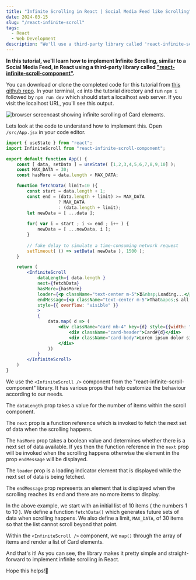 ```yaml
---
title: "Infinite Scrolling in React | Social Media Feed like Scrolling"
date: 2024-03-15
slug: "/react-infinite-scroll"
tags:
  - React
  - Web Development
description: "We'll use a third-party library called 'react-infinite-scroll-component' to achieve infinite scrolling in React."
---
```



**In this tutorial, we'll learn how to implement Infinite Scrolling, similar to a Social Media Feed, in React using a third-party library called <a href="https://github.com/ankeetmaini/react-infinite-scroll-component" target="_blank">"react-infinite-scroll-component"</a>.**

You can download or clone the completed code for this tutorial from <a href="https://github.com/saurabh-misra/react-infinite-scroll" target="_blank">this github repo</a>. In your terminal, `cd` into the tutorial directory and run `npm i` followed by `npm run dev` which should start a localhost web server. If you visit the localhost URL, you'll see this output.

<img src={infiniteScrolling} className="output-screenshots" alt="browser screencast showing infinite scrolling of Card elements." />

Lets look at the code to understand how to implement this. Open `/src/App.jsx` in your code editor.

```jsx
import { useState } from "react";
import InfiniteScroll from "react-infinite-scroll-component";

export default function App() {
    const [ data, setData ] = useState( [1,2,3,4,5,6,7,8,9,10] );
    const MAX_DATA = 30;
    const hasMore = data.length < MAX_DATA;

    function fetchData( limit=10 ){
        const start = data.length + 1;
        const end = (data.length + limit) >= MAX_DATA 
                    ? MAX_DATA 
                    : (data.length + limit);
        let newData = [ ...data ];
        
        for( var i = start ; i <= end ; i++ ) {
            newData = [ ...newData, i ];
        }
    
        // fake delay to simulate a time-consuming network request
        setTimeout( () => setData( newData ), 1500 );
    }

    return (
        <InfiniteScroll
            dataLength={ data.length }
            next={fetchData}
            hasMore={hasMore}
            loader={<p className="text-center m-5">⏳&nbsp;Loading...</p>}
            endMessage={<p className="text-center m-5">That&apos;s all folks!🐰🥕</p>}
            style={{ overflow: "visible" }}
            >
            {
                data.map( d => (
                    <div className="card mb-4" key={d} style={{width: "18rem", margin: "auto"}}>
                        <div className="card-header">Card#{d}</div>
                        <div className="card-body">Lorem ipsum dolor sit amet</div>
                    </div>
                ))
            }
        </InfiniteScroll>
    )
}
```

We use the `<InfiniteScroll />` component from the "react-infinite-scroll-component" library. It has various props that help customize the behaviour according to our needs. 

The `dataLength` prop takes a value for the number of items within the scroll component.

The `next` prop is a function reference which is invoked to fetch the next set of data when the scrolling happens.

The `hasMore` prop takes a boolean value and determines whether there is a next set of data available. If yes then the function reference in the `next` prop will be invoked when the scrolling happens otherwise the element in the prop `endMessage` will be displayed.

The `loader` prop is a loading indicator element that is displayed while the next set of data is being fetched.

The `endMessage` prop represents an element that is displayed when the scrolling reaches its end and there are no more items to display.

In the above example, we start with an initial list of 10 items ( the numbers 1 to 10 ). We define a function `fetchData()` which generates future sets of data when scrolling happens. We also define a limit, `MAX_DATA`, of 30 items so that the list cannot scroll beyond that point. 

Within the `<InfiniteScroll />` component, we `map()` through the array of items and render a list of Card elements.

And that's it! As you can see, the library makes it pretty simple and straight-forward to implement infinite scrolling in React.

Hope this helps!🙏